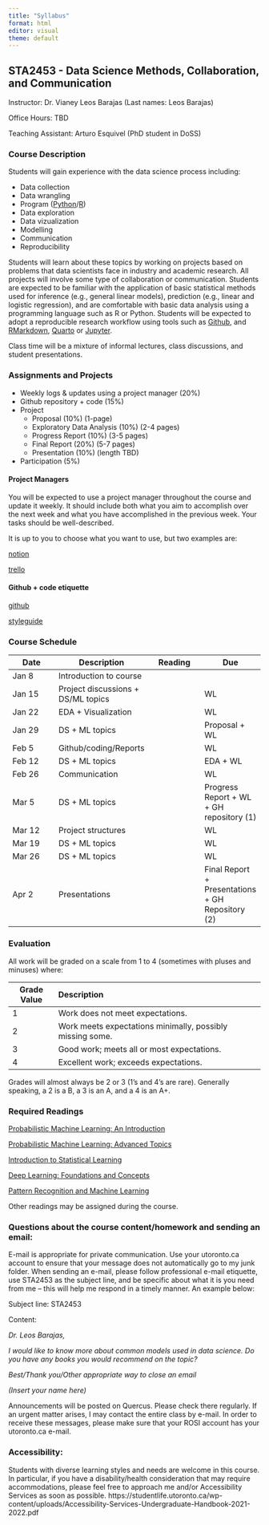 ```yaml
---
title: "Syllabus"
format: html
editor: visual
theme: default
---
```


## STA2453 - Data Science Methods, Collaboration, and Communication

Instructor: Dr. Vianey Leos Barajas (Last names: Leos Barajas)

Office Hours: TBD

Teaching Assistant: Arturo Esquivel (PhD student in DoSS)

### Course Description

Students will gain experience with the data science process including:

-   Data collection
-   Data wrangling
-   Program ([Python](https://www.python.org/)/[R](https://cran.r-project.org/))
-   Data exploration
-   Data vizualization
-   Modelling
-   Communication
-   Reproducibility

Students will learn about these topics by working on projects based on problems that data scientists face in industry and academic research. All projects will involve some type of collaboration or communication. Students are expected to be familiar with the application of basic statistical methods used for inference (e.g., general linear models), prediction (e.g., linear and logistic regression), and are comfortable with basic data analysis using a programming language such as R or Python. Students will be expected to adopt a reproducible research workflow using tools such as [Github](https://github.com/), and [RMarkdown](https://rmarkdown.rstudio.com/), [Quarto](https://quarto.org) or [Jupyter](https://jupyter.org/).

Class time will be a mixture of informal lectures, class discussions, and student presentations.

### Assignments and Projects

-   Weekly logs & updates using a project manager (20%)
-   Github repository + code (15%)
-   Project
    -   Proposal (10%) (1-page)
    -   Exploratory Data Analysis (10%) (2-4 pages)
    -   Progress Report (10%) (3-5 pages)
    -   Final Report (20%) (5-7 pages)
    -   Presentation (10%) (length TBD)
-   Participation (5%)

#### Project Managers

You will be expected to use a project manager throughout the course and update it weekly. It should include both what you aim to accomplish over the next week and what you have accomplished in the previous week. Your tasks should be well-described.

It is up to you to choose what you want to use, but two examples are:

[notion](https://www.notion.com)

[trello](https://trello.com)

#### Github + code etiquette

[github](https://github.com)

[styleguide](https://google.github.io/styleguide/)

### Course Schedule

| Date   | Description                        | Reading | Due                                              |
|------------------|-------------------|------------------|------------------|
| Jan 8  | Introduction to course             |         |                                                  |
| Jan 15 | Project discussions + DS/ML topics |         | WL                                               |
| Jan 22 | EDA + Visualization                |         | WL                                               |
| Jan 29 | DS + ML topics                     |         | Proposal + WL                                    |
| Feb 5  | Github/coding/Reports              |         | WL                                               |
| Feb 12 | DS + ML topics                     |         | EDA + WL                                         |
| Feb 26 | Communication                      |         | WL                                               |
| Mar 5  | DS + ML topics                     |         | Progress Report + WL + GH repository (1)         |
| Mar 12 | Project structures                 |         | WL                                               |
| Mar 19 | DS + ML topics                     |         | WL                                               |
| Mar 26 | DS + ML topics                     |         | WL                                               |
| Apr 2  | Presentations                      |         | Final Report + Presentations + GH Repository (2) |

### Evaluation

All work will be graded on a scale from 1 to 4 (sometimes with pluses and minuses) where:

| Grade Value | Description                                               |
|-------------|:----------------------------------------------------------|
| 1           | Work does not meet expectations.                          |
| 2           | Work meets expectations minimally, possibly missing some. |
| 3           | Good work; meets all or most expectations.                |
| 4           | Excellent work; exceeds expectations.                     |

Grades will almost always be 2 or 3 (1’s and 4’s are rare). Generally speaking, a 2 is a B, a 3 is an A, and a 4 is an A+.

### Required Readings

[Probabilistic Machine Learning: An Introduction](https://probml.github.io/pml-book/book1.html)

[Probabilistic Machine Learning: Advanced Topics](https://probml.github.io/pml-book/book2.html)

[Introduction to Statistical Learning](https://www.statlearning.com)

[Deep Learning: Foundations and Concepts](https://www.bishopbook.com)

[Pattern Recognition and Machine Learning](https://www.microsoft.com/en-us/research/uploads/prod/2006/01/Bishop-Pattern-Recognition-and-Machine-Learning-2006.pdf)

Other readings may be assigned during the course.

### Questions about the course content/homework and sending an email:

E-mail is appropriate for private communication. Use your utoronto.ca account to ensure that your message does not automatically go to my junk folder. When sending an e-mail, please follow professional e-mail etiquette, use STA2453 as the subject line, and be specific about what it is you need from me – this will help me respond in a timely manner. An example below:

Subject line: STA2453

Content:

*Dr. Leos Barajas,*

*I would like to know more about common models used in data science. Do you have any books you would recommend on the topic?*

*Best/Thank you/Other appropriate way to close an email*

*(Insert your name here)*

Announcements will be posted on Quercus. Please check there regularly. If an urgent matter arises, I may contact the entire class by e-mail. In order to receive these messages, please make sure that your ROSI account has your utoronto.ca e-mail.

### Accessibility:

Students with diverse learning styles and needs are welcome in this course. In particular, if you have a disability/health consideration that may require accommodations, please feel free to approach me and/or Accessibility Services as soon as possible. https://studentlife.utoronto.ca/wp-content/uploads/Accessibility-Services-Undergraduate-Handbook-2021-2022.pdf
